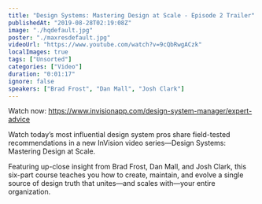 ```yaml
---
title: "Design Systems: Mastering Design at Scale - Episode 2 Trailer"
publishedAt: "2019-08-28T02:19:08Z"
image: "./hqdefault.jpg"
poster: "./maxresdefault.jpg"
videoUrl: "https://www.youtube.com/watch?v=9cQbRwgACzk"
localImages: true
tags: ["Unsorted"]
categories: ["Video"]
duration: "0:01:17"
ignore: false
speakers: ["Brad Frost", "Dan Mall", "Josh Clark"]
---
```


Watch now: https://www.invisionapp.com/design-system-manager/expert-advice

Watch today’s most influential design system pros share field-tested recommendations in a new InVision video series—Design Systems: Mastering Design at Scale.

Featuring up-close insight from Brad Frost, Dan Mall, and Josh Clark, this six-part course teaches you how to create, maintain, and evolve a single source of design truth that unites—and scales with—your entire organization.

